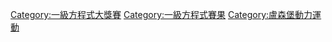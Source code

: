 {{Cat main|盧森堡大獎賽}}

[[Category:一級方程式大獎賽|Category:一級方程式大獎賽]]
[[Category:一級方程式賽果|Category:一級方程式賽果]]
[[Category:盧森堡動力運動|Category:盧森堡動力運動]]